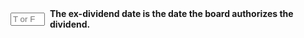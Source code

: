 ::: {.question-block}

<form onsubmit="event.preventDefault(); checkAnswerBox('module10_tf_q82','F')" style="display: flex; align-items: center; gap: 8px;">
  <input type="text" id="module10_tf_q82" name="module10_tf_q82" maxlength="1" placeholder="T or F" style="width: 55px;" data-correct-answer="F" /> 
  <label for="module10_tf_q82"><strong>The ex-dividend date is the date the board authorizes the dividend.</strong></label>
</form>

<div id="feedback-module10_tf_q82" class="feedback" data-status="" style="display:none;">
FALSE.  That is the declaration date; the ex-dividend date determines eligibility for the payment.
</div>

:::
